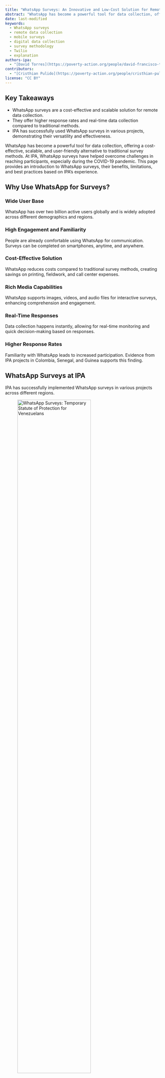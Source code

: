 ```yaml
---
title: "WhatsApp Surveys: An Innovative and Low-Cost Solution for Remote Data Collection"
abstract: "WhatsApp has become a powerful tool for data collection, offering a cost-effective, scalable, and user-friendly alternative to traditional survey methods. This guide provides an introduction to WhatsApp surveys, their benefits, limitations, and best practices based on IPA's experience across various projects."
date: last-modified
keywords:
  - WhatsApp surveys
  - remote data collection
  - mobile surveys
  - digital data collection
  - survey methodology
  - Twilio
  - explanation
authors-ipa:
  - "[David Torres](https://poverty-action.org/people/david-francisco-torres-leon)"
contributors:
  - "[Cristhian Pulido](https://poverty-action.org/people/cristhian-pulido)"
license: "CC BY"
---
```


:::{.callout-tip appearance="simple"}

## Key Takeaways

* WhatsApp surveys are a cost-effective and scalable solution for remote data collection.
* They offer higher response rates and real-time data collection compared to traditional methods.
* IPA has successfully used WhatsApp surveys in various projects, demonstrating their versatility and effectiveness.
:::

WhatsApp has become a powerful tool for data collection, offering a cost-effective, scalable, and user-friendly alternative to traditional survey methods. At IPA, WhatsApp surveys have helped overcome challenges in reaching participants, especially during the COVID-19 pandemic. This page provides an introduction to WhatsApp surveys, their benefits, limitations, and best practices based on IPA's experience.

## Why Use WhatsApp for Surveys?

::: {.callout-tip collapse="true"}
### Wide User Base

WhatsApp has over two billion active users globally and is widely adopted across different demographics and regions.
:::

::: {.callout-tip collapse="true"}
### High Engagement and Familiarity

People are already comfortable using WhatsApp for communication. Surveys can be completed on smartphones, anytime, and anywhere.
:::

::: {.callout-tip collapse="true"}
### Cost-Effective Solution

WhatsApp reduces costs compared to traditional survey methods, creating savings on printing, fieldwork, and call center expenses.
:::

::: {.callout-tip collapse="true"}
### Rich Media Capabilities

WhatsApp supports images, videos, and audio files for interactive surveys, enhancing comprehension and engagement.
:::

::: {.callout-tip collapse="true"}
### Real-Time Responses

Data collection happens instantly, allowing for real-time monitoring and quick decision-making based on responses.
:::

::: {.callout-tip collapse="true"}
### Higher Response Rates

Familiarity with WhatsApp leads to increased participation. Evidence from IPA projects in Colombia, Senegal, and Guinea supports this finding.
:::

## WhatsApp Surveys at IPA

IPA has successfully implemented WhatsApp surveys in various projects across different regions.

![WhatsApp Surveys: Temporary Statute of Protection for Venezuelans](/assets/images/whatsapp/whatsapp-intro.jpg){width=75%}

### Project Examples

* **Monitoring Migration and Legal Status:** A study by IPA Colombia on [Colombia's policy to grant legal status to Venezuelan migrants](https://poverty-action.org/study/impact-temporary-working-and-residence-permits-migrants-colombia) employed WhatsApp surveys to reach a mobile population. Even when phone numbers changed, WhatsApp numbers remained stable, improving follow-up success.
* **Tracking Social Protection Interventions:** Research teams used WhatsApp to communicate project details and schedule phone surveys for studies on entrepreneurship training and social protection during COVID-19.
* **Assessing Program Spillovers:** A project on socio-emotional skills employed WhatsApp surveys to track whether control group participants had received materials related to the intervention.

## Advantages and Limitations

### Key Benefits

* **Verified WhatsApp Business Account:** IPA uses a verified account with the organization's logo as a profile picture, improving participant recognition and trust. The verified account displays IPA's name instead of an unknown number, increasing response rates.
* **Message Tracking:** WhatsApp's double-check marks allow researchers to monitor survey progress by identifying:
    * Failed deliveries due to inactive phone numbers.
    * Messages that participants received and read—subject to user privacy settings.
* **Scalability and Multi-Format Engagement:** The ability to send images, voice messages, and documents makes communication more effective.
* **Real-Time Data Collection:** Responses arrive instantly, allowing researchers to adapt their approach or follow up as needed.

### Challenges and Considerations

* **Participant Requirements:** WhatsApp surveys work best with populations that have internet access, smartphones, and some level of technological literacy. This may limit sampling to specific geographic, age, and socioeconomic groups.
* **No Enumerator Supervision:** Without an enumerator present, verifying that participants understand survey questions can be difficult. To mitigate this, researchers should design surveys with clear, simple questions.
* **Privacy Limitations:** Some WhatsApp privacy settings may prevent researchers from knowing whether participants have read messages.
* **Managing Expectations:** In some cases, participants expected real-time human responses. Clarifying automated interactions upfront helps mitigate confusion.

## The Role of Twilio in WhatsApp Surveys

Twilio is a cloud communication platform that allows organizations to send automated WhatsApp messages and conduct surveys. At IPA, Twilio supports:

* WhatsApp and SMS surveys.
* Interactive Voice Response (IVR) surveys.
* Automated reminders for data collection visits.
* Virtual call center support through WhatsApp, voice, and video.

Twilio has undergone testing in multiple IPA projects, including Peace and Education Program, Think Equal, Unidades Económicas Productivas de Antioquia, Ingreso Solidario, Play to Learn, Estatuto Temporal de Protección para Venezolanos, Sisbén, and Lego. Due to its success, other IPA regional offices have adopted it for data collection and participant engagement.

The Global Research and Data Science, GRDS, team provides support in planning and programming surveys or interventions through WhatsApp, SMS, and IVR using Twilio.

Every data collection method has its trade-offs, and this guide does not compare all available options. For IPA, particularly during the disruptions of COVID-19, WhatsApp surveys proved to be a versatile and effective tool for remote data collection. The more experience researchers gain, the better they become at using them. If WhatsApp surveys might be useful for your study, consider giving them a try.
